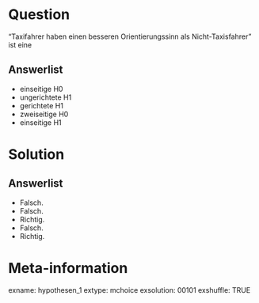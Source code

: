 Question 
======== 

"Taxifahrer haben einen besseren Orientierungssinn als Nicht-Taxisfahrer" ist eine 

Answerlist
----------

* einseitige H0
* ungerichtete H1
* gerichtete H1
* zweiseitige H0
* einseitige H1


Solution
========

Answerlist
----------

* Falsch. 
* Falsch. 
* Richtig. 
* Falsch.
* Richtig. 

Meta-information
================
exname: hypothesen_1
extype: mchoice 
exsolution: 00101
exshuffle: TRUE
